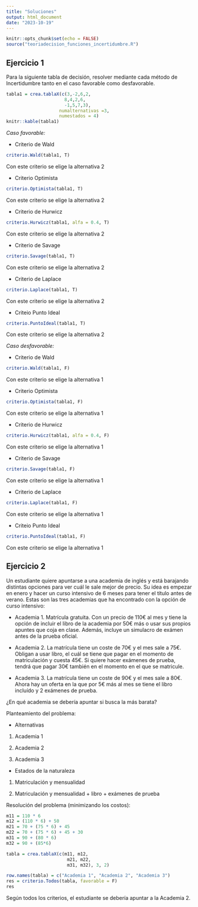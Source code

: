 ```yaml
---
title: "Soluciones"
output: html_document
date: "2023-10-19"
---
```


```r
knitr::opts_chunk$set(echo = FALSE)
source("teoriadecision_funciones_incertidumbre.R")
```

## Ejercicio 1

Para la siguiente tabla de decisión, resolver mediante cada método de Incertidumbre tanto en el caso favorable como desfavorable.


```r
tabla1 = crea.tablaX(c(3,-2,6,2,
                      8,4,2,6,
                      -1,5,7,3),
                    numalternativas =3,
                    numestados = 4)
knitr::kable(tabla1)
```


*Caso favorable:*

  - Criterio de Wald

```r
criterio.Wald(tabla1, T)
```

Con este criterio se elige la alternativa 2

  - Criterio Optimista

```r
criterio.Optimista(tabla1, T)
```
Con este criterio se elige la alternativa 2

  - Criterio de Hurwicz
  
```r
criterio.Hurwicz(tabla1, alfa = 0.4, T)
```
Con este criterio se elige la alternativa 2

  - Criterio de Savage
```r
criterio.Savage(tabla1, T)
```
Con este criterio se elige la alternativa 2

  - Criterio de Laplace
  
```r
criterio.Laplace(tabla1, T)
```
Con este criterio se elige la alternativa 2

  - Criteio Punto Ideal
  
```r
criterio.PuntoIdeal(tabla1, T)
```
Con este criterio se elige la alternativa 2


*Caso desfavorable:*

  - Criterio de Wald
  
```r
criterio.Wald(tabla1, F)
```
Con este criterio se elige la alternativa 1

  - Criterio Optimista
  
```r
criterio.Optimista(tabla1, F)
```
Con este criterio se elige la alternativa 1

  - Criterio de Hurwicz
  
```r
criterio.Hurwicz(tabla1, alfa = 0.4, F)
```
Con este criterio se elige la alternativa 1

  - Criterio de Savage
  
```r
criterio.Savage(tabla1, F)
```
Con este criterio se elige la alternativa 1

  - Criterio de Laplace
  
```r
criterio.Laplace(tabla1, F)
```
Con este criterio se elige la alternativa 1

  - Criteio Punto Ideal
  
```r
criterio.PuntoIdeal(tabla1, F)
```
Con este criterio se elige la alternativa 1



## Ejercicio 2

Un estudiante quiere apuntarse a una academia de inglés y está barajando distintas opciones para ver cuál le sale mejor de precio. Su idea es empezar en enero y hacer un curso intensivo de 6 meses para tener el título antes de verano. Estas son las tres academias que ha encontrado con la opción de curso intensivo:

  - Academia 1. Matrícula gratuita. Con un precio de 110€ al mes y tiene la opción de incluir el libro de la academia por 50€ más o usar sus propios apuntes que coja en clase. Además, incluye un simulacro de exámen antes de la prueba oficial.
  
  - Academia 2. La matrícula tiene un coste de 70€ y el mes sale a 75€. Obligan a usar libro, el cuál se tiene que pagar en el momento de matriculación y cuesta 45€. Si quiere hacer exámenes de prueba, tendrá que pagar 30€ también en el momento en el que se matricule.
  
  - Academia 3. La matrícula tiene un coste de 90€ y el mes sale a 80€. Ahora hay un oferta en la que por 5€ más al mes se tiene el libro incluído y 2 exámenes de prueba.
  
¿En qué academia se debería apuntar si busca la más barata?

Planteamiento del problema:

  - Alternativas
  
  1. Academia 1
  
  2. Academia 2
  
  3. Academia 3
  
  - Estados de la naturaleza
  
  1. Matriculación y mensualidad
  
  2. Matriculación y mensualidad + libro + exámenes de prueba
  
Resolución del problema (minimizando los costos):


```r
m11 = 110 * 6
m12 = (110 * 6) + 50
m21 = 70 + (75 * 6) + 45
m22 = 70 + (75 * 6) + 45 + 30
m31 = 90 + (80 * 6)
m32 = 90 + (85*6)

tabla = crea.tablaX(c(m11, m12,
                       m21, m22,
                       m31, m32), 3, 2)

row.names(tabla) = c("Academia 1", "Academia 2", "Academia 3")
res = criterio.Todos(tabla, favorable = F)
res
```

Según todos los criterios, el estudiante se debería apuntar a la Academia 2.